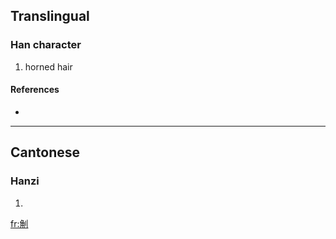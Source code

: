 ==Translingual==

===Han character===
{{Han char|rn=18|rad=刀|as=07|sn=9|four=|canj=弓月中弓 (NBLN)}}

# horned hair

====References====
* {{Han ref|kx=0140.220|hdz=10342.140|uh=34E9|ud=13545}}

----

==Cantonese==

===Hanzi===
{{yue-hanzi|jyut=|y=fan3, hin2 hyun1}}

# {{defn|Cantonese}}

[[fr:㓩]]